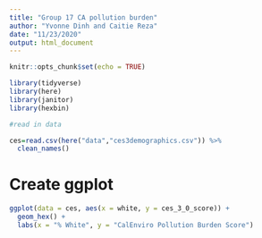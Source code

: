 ```yaml
---
title: "Group 17 CA pollution burden"
author: "Yvonne Dinh and Caitie Reza"
date: "11/23/2020"
output: html_document
---
```


```r
knitr::opts_chunk$set(echo = TRUE)

library(tidyverse)
library(here)
library(janitor)
library(hexbin)
```

```r
#read in data

ces=read.csv(here("data","ces3demographics.csv")) %>% 
  clean_names()
```

# Create ggplot


```r
ggplot(data = ces, aes(x = white, y = ces_3_0_score)) +
  geom_hex() +
  labs(x = "% White", y = "CalEnviro Pollution Burden Score")


```






